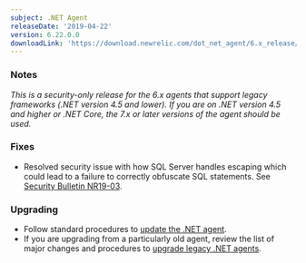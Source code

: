 ```yaml
---
subject: .NET Agent
releaseDate: '2019-04-22'
version: 6.22.0.0
downloadLink: 'https://download.newrelic.com/dot_net_agent/6.x_release/'
---
```


### Notes

_This is a security-only release for the 6.x agents that support legacy frameworks (.NET version 4.5 and lower). If you are on .NET version 4.5 and higher or .NET Core, the 7.x or later versions of the agent should be used._

### Fixes

* Resolved security issue with how SQL Server handles escaping which could lead to a failure to correctly obfuscate SQL statements. See [Security Bulletin NR19-03](https://docs.newrelic.com/docs/using-new-relic/new-relic-security/security-bulletins/security-bulletin-nr19-03).

### Upgrading

* Follow standard procedures to [update the .NET agent](/docs/agents/net-agent/installation-configuration/update-net-agent).
* If you are upgrading from a particularly old agent, review the list of major changes and procedures to [upgrade legacy .NET agents](/docs/agents/net-agent/troubleshooting/upgrade-legacy-net-agents).
